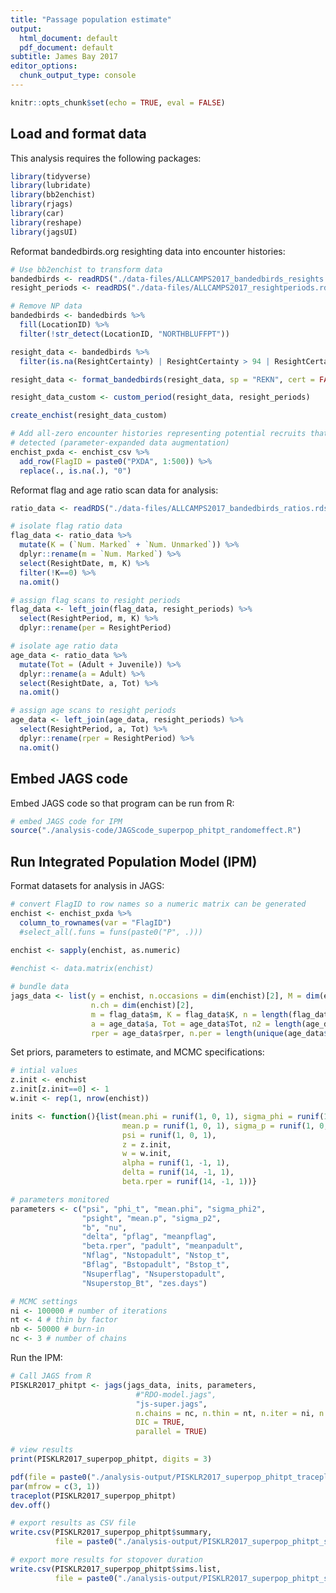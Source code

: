 ```yaml
---
title: "Passage population estimate"
output:
  html_document: default
  pdf_document: default
subtitle: James Bay 2017
editor_options:
  chunk_output_type: console
---
```


```r
knitr::opts_chunk$set(echo = TRUE, eval = FALSE)
```

## Load and format data

This analysis requires the following packages:

```r

library(tidyverse)
library(lubridate)
library(bb2enchist)
library(rjags)
library(car)
library(reshape)
library(jagsUI)

```

Reformat bandedbirds.org resighting data into encounter histories:

```r

# Use bb2enchist to transform data
bandedbirds <- readRDS("./data-files/ALLCAMPS2017_bandedbirds_resights.rds")
resight_periods <- readRDS("./data-files/ALLCAMPS2017_resightperiods.rds")

# Remove NP data
bandedbirds <- bandedbirds %>%
  fill(LocationID) %>% 
  filter(!str_detect(LocationID, "NORTHBLUFFPT"))

resight_data <- bandedbirds %>% 
  filter(is.na(ResightCertainty) | ResightCertainty > 94 | ResightCertainty == 100)

resight_data <- format_bandedbirds(resight_data, sp = "REKN", cert = FALSE)

resight_data_custom <- custom_period(resight_data, resight_periods)

create_enchist(resight_data_custom)

# Add all-zero encounter histories representing potential recruits that were not 
# detected (parameter-expanded data augmentation)
enchist_pxda <- enchist_csv %>% 
  add_row(FlagID = paste0("PXDA", 1:500)) %>%
  replace(., is.na(.), "0")

```

Reformat flag and age ratio scan data for analysis:

```r

ratio_data <- readRDS("./data-files/ALLCAMPS2017_bandedbirds_ratios.rds")

# isolate flag ratio data
flag_data <- ratio_data %>% 
  mutate(K = (`Num. Marked` + `Num. Unmarked`)) %>% 
  dplyr::rename(m = `Num. Marked`) %>% 
  select(ResightDate, m, K) %>%
  filter(!K==0) %>%
  na.omit()

# assign flag scans to resight periods
flag_data <- left_join(flag_data, resight_periods) %>% 
  select(ResightPeriod, m, K) %>% 
  dplyr::rename(per = ResightPeriod)

# isolate age ratio data
age_data <- ratio_data %>% 
  mutate(Tot = (Adult + Juvenile)) %>% 
  dplyr::rename(a = Adult) %>% 
  select(ResightDate, a, Tot) %>% 
  na.omit()

# assign age scans to resight periods
age_data <- left_join(age_data, resight_periods) %>% 
  select(ResightPeriod, a, Tot) %>% 
  dplyr::rename(rper = ResightPeriod) %>% 
  na.omit()

```

## Embed JAGS code

Embed JAGS code so that program can be run from R:

```r

# embed JAGS code for IPM
source("./analysis-code/JAGScode_superpop_phitpt_randomeffect.R")

```

## Run Integrated Population Model (IPM)

Format datasets for analysis in JAGS:

```r

# convert FlagID to row names so a numeric matrix can be generated
enchist <- enchist_pxda %>% 
  column_to_rownames(var = "FlagID") 
  #select_all(.funs = funs(paste0("P", .)))

enchist <- sapply(enchist, as.numeric)  
  
#enchist <- data.matrix(enchist)

# bundle data
jags_data <- list(y = enchist, n.occasions = dim(enchist)[2], M = dim(enchist)[1],
                  n.ch = dim(enchist)[2],
                  m = flag_data$m, K = flag_data$K, n = length(flag_data$K), per = flag_data$per,
                  a = age_data$a, Tot = age_data$Tot, n2 = length(age_data$Tot),
                  rper = age_data$rper, n.per = length(unique(age_data$rper)))

```

Set priors, parameters to estimate, and MCMC specifications:

```r

# intial values
z.init <- enchist
z.init[z.init==0] <- 1
w.init <- rep(1, nrow(enchist))

inits <- function(){list(mean.phi = runif(1, 0, 1), sigma_phi = runif(1, 0, 10),
                         mean.p = runif(1, 0, 1), sigma_p = runif(1, 0, 10),
                         psi = runif(1, 0, 1),
                         z = z.init,
                         w = w.init,
                         alpha = runif(1, -1, 1),
                         delta = runif(14, -1, 1),
                         beta.rper = runif(14, -1, 1))}  

# parameters monitored
parameters <- c("psi", "phi_t", "mean.phi", "sigma_phi2",
                "psight", "mean.p", "sigma_p2",
                "b", "nu",
                "delta", "pflag", "meanpflag",
                "beta.rper", "padult", "meanpadult",
                "Nflag", "Nstopadult", "Nstop_t",
                "Bflag", "Bstopadult", "Bstop_t",
                "Nsuperflag", "Nsuperstopadult",
                "Nsuperstop_Bt", "zes.days")

# MCMC settings
ni <- 100000 # number of iterations
nt <- 4 # thin by factor
nb <- 50000 # burn-in
nc <- 3 # number of chains

```

Run the IPM:

```r

# Call JAGS from R
PISKLR2017_phitpt <- jags(jags_data, inits, parameters,
                            #"RDO-model.jags",
                            "js-super.jags",
                            n.chains = nc, n.thin = nt, n.iter = ni, n.burnin = nb,
                            DIC = TRUE,
                            parallel = TRUE)

# view results
print(PISKLR2017_superpop_phitpt, digits = 3)

pdf(file = paste0("./analysis-output/PISKLR2017_superpop_phitpt_traceplots_", Sys.Date(), ".pdf"))
par(mfrow = c(3, 1))
traceplot(PISKLR2017_superpop_phitpt)
dev.off()

# export results as CSV file
write.csv(PISKLR2017_superpop_phitpt$summary,
          file = paste0("./analysis-output/PISKLR2017_superpop_phitpt_summary_", Sys.Date(), ".csv"))

# export more results for stopover duration
write.csv(PISKLR2017_superpop_phitpt$sims.list,
          file = paste0("./analysis-output/PISKLR2017_superpop_phitpt_sims.list_", Sys.Date(), ".csv"))


```



